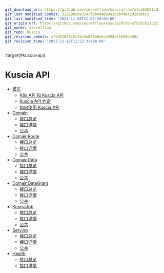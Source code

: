 ```yaml
---
git_download_url: https://github.com/secretflow/kuscia/raw/afbd52621c2c14c0a838a0ebc4954ee1689be56a/docs/reference/apis/index.rst
git_last_modified_commit: 312299cba3241f8b44a899e1d8bf40a1d2a9bbcc
git_last_modified_time: '2023-11-08T21:07:54+08:00'
git_origin_url: https://github.com/secretflow/kuscia/blob/afbd52621c2c14c0a838a0ebc4954ee1689be56a/docs/reference/apis/index.rst
git_owner: secretflow
git_repo: kuscia
git_revision_commit: afbd52621c2c14c0a838a0ebc4954ee1689be56a
git_revision_time: '2023-12-12T11:52:31+08:00'
---
```


:target{#kuscia-api}

# Kuscia API

<TableOfContents>


  - [概览](summary_cn.mdx)
    - [K8s API 和 Kuscia API](summary_cn.mdx#api-all)
    - [Kuscia API 约定](summary_cn.mdx#kuscia-api)
    - [如何使用 Kuscia API](summary_cn.mdx#id3)
  - [Domain](domain_cn.mdx)
    - [接口总览](domain_cn.mdx#id1)
    - [接口详情](domain_cn.mdx#id2)
    - [公共](domain_cn.mdx#id7)
  - [DomainRoute](domainroute_cn.mdx)
    - [接口总览](domainroute_cn.mdx#id1)
    - [接口详情](domainroute_cn.mdx#id2)
    - [公共](domainroute_cn.mdx#id6)
  - [DomainData](domaindata_cn.mdx)
    - [接口总览](domaindata_cn.mdx#id1)
    - [接口详情](domaindata_cn.mdx#id2)
    - [公共](domaindata_cn.mdx#id8)
  - [DomainDataGrant](domaindatagrant_cn.mdx)
    - [接口总览](domaindatagrant_cn.mdx#id1)
    - [接口详情](domaindatagrant_cn.mdx#id2)
    - [公共](domaindatagrant_cn.mdx#list-domain-data-grant)
  - [KusciaJob](kusciajob_cn.mdx)
    - [接口总览](kusciajob_cn.mdx#id1)
    - [接口详情](kusciajob_cn.mdx#id2)
    - [公共](kusciajob_cn.mdx#id8)
  - [Serving](serving_cn.mdx)
    - [接口总览](serving_cn.mdx#id1)
    - [接口详情](serving_cn.mdx#id2)
    - [公共](serving_cn.mdx#id7)
  - [Health](health_cn.mdx)
    - [接口总览](health_cn.mdx#id1)
    - [接口详情](health_cn.mdx#id2)
</TableOfContents>
